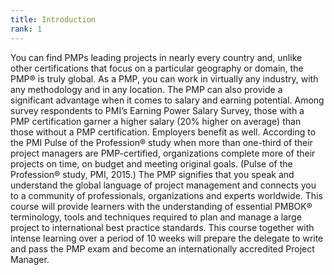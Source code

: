 ```yaml
---
title: Introduction
rank: 1
---
```

You can find PMPs leading projects in nearly every country and, unlike other certifications that focus on a particular geography or domain, the PMP® is truly global. As a PMP, you can work in virtually any industry, with any methodology and in any location.
The PMP can also provide a significant advantage when it comes to salary and earning potential. Among survey respondents to PMI’s Earning Power Salary Survey, those with a PMP certification garner a higher salary (20% higher on average) than those without a PMP certification.
Employers benefit as well. According to the PMI Pulse of the Profession® study when more than one-third of their project managers are PMP-certified, organizations complete more of their projects on time, on budget and meeting original goals. (Pulse of the Profession® study, PMI, 2015.)
The PMP signifies that you speak and understand the global language of project management and connects you to a community of professionals, organizations and experts worldwide. 
This course will provide learners with the understanding of essential PMBOK® terminology, tools and techniques required to plan and manage a large project to international best practice standards. 
This course together with intense learning over a period of 10 weeks will prepare the delegate to write and pass the PMP exam and become an internationally accredited Project Manager. 